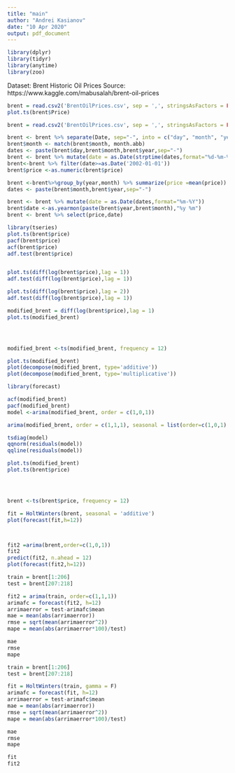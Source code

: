 ```yaml
---
title: "main"
author: "Andrei Kasianov"
date: "10 Apr 2020"
output: pdf_document
---
```


```r
library(dplyr)
library(tidyr)
library(anytime)
library(zoo)
```

Dataset: Brent Historic Oil Prices
Source: https://www.kaggle.com/mabusalah/brent-oil-prices


```r
brent = read.csv2('BrentOilPrices.csv', sep = ',', stringsAsFactors = FALSE)
plot.ts(brent$Price)
```


```r
brent = read.csv2('BrentOilPrices.csv', sep = ',', stringsAsFactors = FALSE)

brent <- brent %>% separate(Date, sep="-", into = c("day", "month", "year"))
brent$month <- match(brent$month, month.abb)
dates <- paste(brent$day,brent$month,brent$year,sep="-")
brent <- brent %>% mutate(date = as.Date(strptime(dates,format="%d-%m-%y")), price = Price)
brent<-brent %>% filter(date>=as.Date('2002-01-01')) 
brent$price <-as.numeric(brent$price)

brent <-brent%>%group_by(year,month) %>% summarize(price =mean(price)) %>% ungroup()
dates <- paste(brent$month,brent$year,sep="-")

brent <- brent %>% mutate(date = as.Date(dates,format="%m-%Y"))
brent$date <-as.yearmon(paste(brent$year,brent$month),"%y %m")
brent <- brent %>% select(price,date)
```


```r
library(tseries)
plot.ts(brent$price)
pacf(brent$price)
acf(brent$price)
adf.test(brent$price)



```

```r
plot.ts(diff(log(brent$price),lag = 1))
adf.test(diff(log(brent$price),lag = 1))

plot.ts(diff(log(brent$price),lag = 2))
adf.test(diff(log(brent$price),lag = 1))

```


```r
modified_brent = diff(log(brent$price),lag = 1)
plot.ts(modified_brent)




modified_brent <-ts(modified_brent, frequency = 12)

plot.ts(modified_brent)
plot(decompose(modified_brent, type='additive'))
plot(decompose(modified_brent, type='multiplicative'))

```
```r
library(forecast)

acf(modified_brent)
pacf(modified_brent)
model <-arima(modified_brent, order = c(1,0,1))

arima(modified_brent, order = c(1,1,1), seasonal = list(order=c(1,0,1), period=12))


```

```r

tsdiag(model)
qqnorm(residuals(model))
qqline(residuals(model))
```

```r
plot.ts(modified_brent)
plot.ts(brent$price)





```
```r

brent <-ts(brent$price, frequency = 12)

fit = HoltWinters(brent, seasonal = 'additive')
plot(forecast(fit,h=12))




```

```r
fit2 =arima(brent,order=c(1,0,1))
fit2
predict(fit2, n.ahead = 12)
plot(forecast(fit2,h=12))
```

```r

train = brent[1:206]
test = brent[207:218]

fit2 = arima(train, order=c(1,1,1))
arimafc = forecast(fit2, h=12)
arrimaerror = test-arimafc$mean
mae = mean(abs(arrimaerror))
rmse = sqrt(mean(arrimaerror^2))
mape = mean(abs(arrimaerror*100)/test)

mae
rmse
mape
```

```r

train = brent[1:206]
test = brent[207:218]

fit = HoltWinters(train, gamma = F)
arimafc = forecast(fit, h=12)
arrimaerror = test-arimafc$mean
mae = mean(abs(arrimaerror))
rmse = sqrt(mean(arrimaerror^2))
mape = mean(abs(arrimaerror*100)/test)

mae
rmse
mape
```

```r
fit
fit2
```